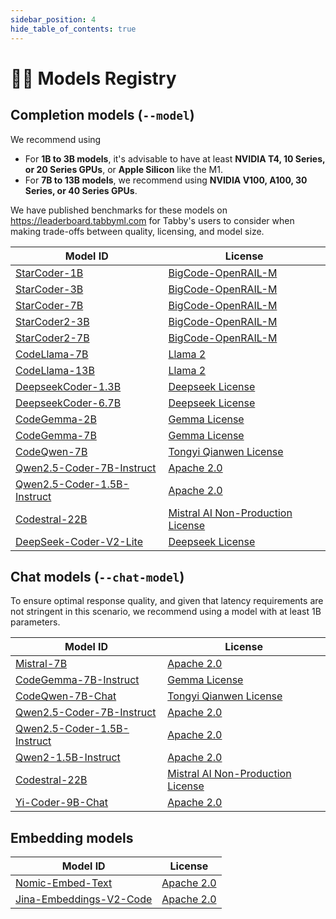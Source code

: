 ```yaml
---
sidebar_position: 4
hide_table_of_contents: true
---
```


# 🧑‍🔬 Models Registry

## Completion models (`--model`)

We recommend using

* For **1B to 3B models**, it's advisable to have at least **NVIDIA T4, 10 Series, or 20 Series GPUs**, or **Apple Silicon** like the M1.
* For **7B to 13B models**, we recommend using **NVIDIA V100, A100, 30 Series, or 40 Series GPUs**.

We have published benchmarks for these models on https://leaderboard.tabbyml.com for Tabby's users to consider when making trade-offs between quality, licensing, and model size.

| Model ID | License |
| -------- | ------- |
| [StarCoder-1B](https://huggingface.co/bigcode/starcoderbase-1b) | [BigCode-OpenRAIL-M](https://huggingface.co/spaces/bigcode/bigcode-model-license-agreement) |
| [StarCoder-3B](https://huggingface.co/bigcode/starcoderbase-3b) | [BigCode-OpenRAIL-M](https://huggingface.co/spaces/bigcode/bigcode-model-license-agreement) |
| [StarCoder-7B](https://huggingface.co/bigcode/starcoderbase-7b) | [BigCode-OpenRAIL-M](https://huggingface.co/spaces/bigcode/bigcode-model-license-agreement) |
| [StarCoder2-3B](https://huggingface.co/bigcode/starcoder2-3b) | [BigCode-OpenRAIL-M](https://huggingface.co/spaces/bigcode/bigcode-model-license-agreement) |
| [StarCoder2-7B](https://huggingface.co/bigcode/starcoder2-7b) | [BigCode-OpenRAIL-M](https://huggingface.co/spaces/bigcode/bigcode-model-license-agreement) |
| [CodeLlama-7B](https://huggingface.co/codellama/CodeLlama-7b-hf) | [Llama 2](https://github.com/facebookresearch/llama/blob/main/LICENSE) |
| [CodeLlama-13B](https://huggingface.co/codellama/CodeLlama-13b-hf) | [Llama 2](https://github.com/facebookresearch/llama/blob/main/LICENSE) |
| [DeepseekCoder-1.3B](https://huggingface.co/deepseek-ai/deepseek-coder-1.3b-base) | [Deepseek License](https://github.com/deepseek-ai/deepseek-coder/blob/main/LICENSE-MODEL) |
| [DeepseekCoder-6.7B](https://huggingface.co/deepseek-ai/deepseek-coder-6.7b-base) | [Deepseek License](https://github.com/deepseek-ai/deepseek-coder/blob/main/LICENSE-MODEL) |
| [CodeGemma-2B](https://huggingface.co/google/codegemma-2b) | [Gemma License](https://ai.google.dev/gemma/terms) |
| [CodeGemma-7B](https://huggingface.co/google/codegemma-7b) | [Gemma License](https://ai.google.dev/gemma/terms) |
| [CodeQwen-7B](https://huggingface.co/Qwen/CodeQwen1.5-7B-Chat) | [Tongyi Qianwen License](https://github.com/QwenLM/Qwen/blob/main/Tongyi%20Qianwen%20LICENSE%20AGREEMENT) |
| [Qwen2.5-Coder-7B-Instruct](https://huggingface.co/Qwen/Qwen2.5-Coder-7B-Instruct-GGUF) | [Apache 2.0](https://choosealicense.com/licenses/apache-2.0/) |
| [Qwen2.5-Coder-1.5B-Instruct](https://huggingface.co/Qwen/Qwen2.5-Coder-1.5B-Instruct-GGUF) | [Apache 2.0](https://choosealicense.com/licenses/apache-2.0/) |
| [Codestral-22B](https://huggingface.co/mistralai/Codestral-22B-v0.1) | [Mistral AI Non-Production License](https://mistral.ai/licenses/MNPL-0.1.md) |
| [DeepSeek-Coder-V2-Lite](https://huggingface.co/deepseek-ai/DeepSeek-Coder-V2-Lite-Base) | [Deepseek License](https://github.com/deepseek-ai/deepseek-coder/blob/main/LICENSE-MODEL) |


## Chat models (`--chat-model`)

To ensure optimal response quality, and given that latency requirements are not stringent in this scenario, we recommend using a model with at least 1B parameters.

| Model ID | License |
| -------- | ------- |
| [Mistral-7B](https://huggingface.co/mistralai/Mistral-7B-v0.1) | [Apache 2.0](https://choosealicense.com/licenses/apache-2.0/) |
| [CodeGemma-7B-Instruct](https://huggingface.co/google/codegemma-7b-it) | [Gemma License](https://ai.google.dev/gemma/terms) |
| [CodeQwen-7B-Chat](https://huggingface.co/Qwen/CodeQwen1.5-7B-Chat) | [Tongyi Qianwen License](https://github.com/QwenLM/Qwen/blob/main/Tongyi%20Qianwen%20LICENSE%20AGREEMENT) |
| [Qwen2.5-Coder-7B-Instruct](https://huggingface.co/Qwen/Qwen2.5-Coder-7B-Instruct-GGUF) | [Apache 2.0](https://choosealicense.com/licenses/apache-2.0/) |
| [Qwen2.5-Coder-1.5B-Instruct](https://huggingface.co/Qwen/Qwen2.5-Coder-1.5B-Instruct-GGUF) | [Apache 2.0](https://choosealicense.com/licenses/apache-2.0/) |
| [Qwen2-1.5B-Instruct](https://huggingface.co/Qwen/Qwen2-1.5B) | [Apache 2.0](https://choosealicense.com/licenses/apache-2.0/) |
| [Codestral-22B](https://huggingface.co/mistralai/Codestral-22B-v0.1) | [Mistral AI Non-Production License](https://mistral.ai/licenses/MNPL-0.1.md) |
| [Yi-Coder-9B-Chat](https://huggingface.co/01-ai/Yi-Coder-9B-Chat) | [Apache 2.0](https://choosealicense.com/licenses/apache-2.0/) |


## Embedding models

| Model ID | License |
| -------- | ------- |
| [Nomic-Embed-Text](https://huggingface.co/nomic-ai/nomic-embed-text-v1.5-GGUF) | [Apache 2.0](https://choosealicense.com/licenses/apache-2.0/) |
| [Jina-Embeddings-V2-Code](https://huggingface.co/jinaai/jina-embeddings-v2-base-code) | [Apache 2.0](https://choosealicense.com/licenses/apache-2.0/) |
